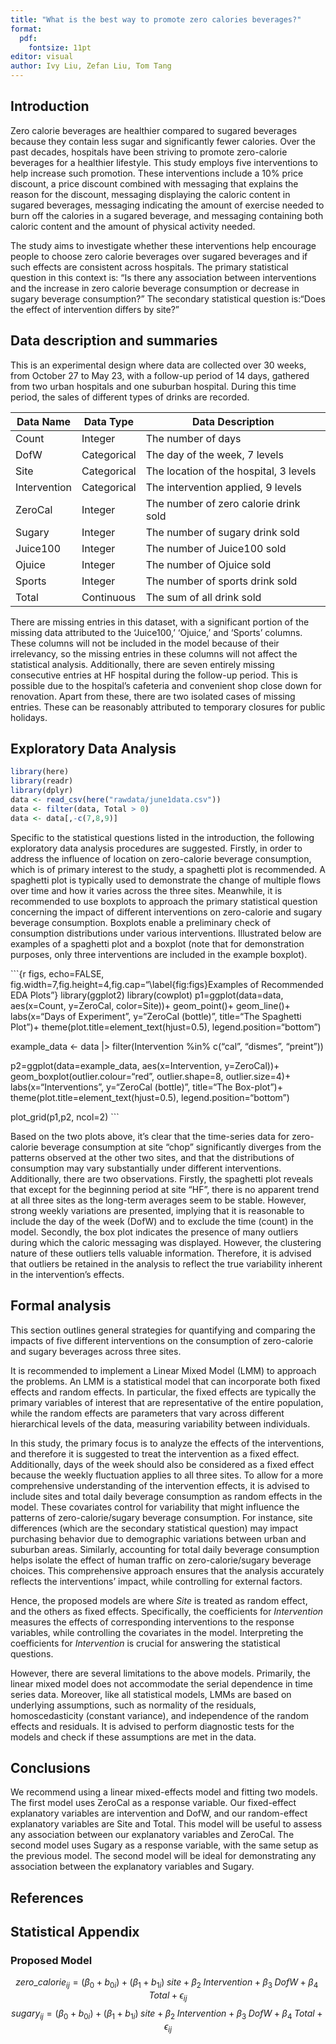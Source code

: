 ```yaml
---
title: "What is the best way to promote zero calories beverages?"
format: 
  pdf:
    fontsize: 11pt
editor: visual
author: Ivy Liu, Zefan Liu, Tom Tang
---
```


## Introduction

Zero calorie beverages are healthier compared to sugared beverages because they contain less sugar and significantly fewer calories. Over the past decades, hospitals have been striving to promote zero-calorie beverages for a healthier lifestyle. This study employs five interventions to help increase such promotion. These interventions include a 10% price discount, a price discount combined with messaging that explains the reason for the discount, messaging displaying the caloric content in sugared beverages, messaging indicating the amount of exercise needed to burn off the calories in a sugared beverage, and messaging containing both caloric content and the amount of physical activity needed.

The study aims to investigate whether these interventions help encourage people to choose zero calorie beverages over sugared beverages and if such effects are consistent across hospitals. The primary statistical question in this context is: "Is there any association between interventions and the increase in zero calorie beverage consumption or decrease in sugary beverage consumption?" The secondary statistical question is:"Does the effect of intervention differs by site?"

## Data description and summaries

This is an experimental design where data are collected over 30 weeks, from October 27 to May 23, with a follow-up period of 14 days, gathered from two urban hospitals and one suburban hospital. During this time period, the sales of different types of drinks are recorded.

| Data Name    | Data Type   | Data Description                       |
|--------------|-------------|----------------------------------------|
| Count        | Integer     | The number of days                     |
| DofW         | Categorical | The day of the week, 7 levels          |
| Site         | Categorical | The location of the hospital, 3 levels |
| Intervention | Categorical | The intervention applied, 9 levels     |
| ZeroCal      | Integer     | The number of zero calorie drink sold  |
| Sugary       | Integer     | The number of sugary drink sold        |
| Juice100     | Integer     | The number of Juice100 sold            |
| Ojuice       | Integer     | The number of Ojuice sold              |
| Sports       | Integer     | The number of sports drink sold        |
| Total        | Continuous  | The sum of all drink sold              |

There are missing entries in this dataset, with a significant portion of the missing data attributed to the 'Juice100,' 'Ojuice,' and 'Sports' columns. These columns will not be included in the model because of their irrelevancy, so the missing entries in these columns will not affect the statistical analysis. Additionally, there are seven entirely missing consecutive entries at HF hospital during the follow-up period. This is possible due to the hospital's cafeteria and convenient shop close down for renovation. Apart from these, there are two isolated cases of missing entries. These can be reasonably attributed to temporary closures for public holidays.

## Exploratory Data Analysis

```r
library(here)
library(readr)
library(dplyr)
data <- read_csv(here("rawdata/june1data.csv"))
data <- filter(data, Total > 0) 
data <- data[,-c(7,8,9)]
```

Specific to the statistical questions listed in the introduction, the following exploratory data analysis procedures are suggested. Firstly, in order to address the influence of location on zero-calorie beverage consumption, which is of primary interest to the study, a spaghetti plot is recommended. A spaghetti plot is typically used to demonstrate the change of multiple flows over time and how it varies across the three sites. Meanwhile, it is recommended to use boxplots to approach the primary statistical question concerning the impact of different interventions on zero-calorie and sugary beverage consumption. Boxplots enable a preliminary check of consumption distributions under various interventions. Illustrated below are examples of a spaghetti plot and a boxplot (note that for demonstration purposes, only three interventions are included in the example boxplot).

```{r figs, echo=FALSE, fig.width=7,fig.height=4,fig.cap="\\label{fig:figs}Examples of Recommended EDA Plots"}
library(ggplot2)
library(cowplot)
p1=ggplot(data=data, aes(x=Count, y=ZeroCal, color=Site))+
  geom_point()+
  geom_line()+
  labs(x="Days of Experiment", y="ZeroCal (bottle)",
       title="The Spaghetti Plot")+
  theme(plot.title=element_text(hjust=0.5),
        legend.position="bottom")

example_data <- data |> filter(Intervention %in% 
                                 c("cal", "dismes", "preint"))

p2=ggplot(data=example_data, aes(x=Intervention, y=ZeroCal))+
  geom_boxplot(outlier.colour="red", outlier.shape=8,
                outlier.size=4)+
  labs(x="Interventions", y="ZeroCal (bottle)",
       title="The Box-plot")+
  theme(plot.title=element_text(hjust=0.5),
        legend.position="bottom")

plot_grid(p1,p2, ncol=2)
```

Based on the two plots above, it's clear that the time-series data for zero-calorie beverage consumption at site "chop" significantly diverges from the patterns observed at the other two sites, and that the distributions of consumption may vary substantially under different interventions. Additionally, there are two observations. Firstly, the spaghetti plot reveals that except for the beginning period at site "HF", there is no apparent trend at all three sites as the long-term averages seem to be stable. However, strong weekly variations are presented, implying that it is reasonable to include the day of the week (DofW) and to exclude the time (count) in the model. Secondly, the box plot indicates the presence of many outliers during which the caloric messaging was displayed. However, the clustering nature of these outliers tells valuable information. Therefore, it is advised that outliers be retained in the analysis to reflect the true variability inherent in the intervention's effects.

## Formal analysis

This section outlines general strategies for quantifying and comparing the impacts of five different interventions on the consumption of zero-calorie and sugary beverages across three sites.

It is recommended to implement a Linear Mixed Model (LMM) to approach the problems. An LMM is a statistical model that can incorporate both fixed effects and random effects. In particular, the fixed effects are typically the primary variables of interest that are representative of the entire population, while the random effects are parameters that vary across different hierarchical levels of the data, measuring variability between individuals.

In this study, the primary focus is to analyze the effects of the interventions, and therefore it is suggested to treat the intervention as a fixed effect. Additionally, days of the week should also be considered as a fixed effect because the weekly fluctuation applies to all three sites. To allow for a more comprehensive understanding of the intervention effects, it is advised to include sites and total daily beverage consumption as random effects in the model. These covariates control for variability that might influence the patterns of zero-calorie/sugary beverage consumption. For instance, site differences (which are the secondary statistical question) may impact purchasing behavior due to demographic variations between urban and suburban areas. Similarly, accounting for total daily beverage consumption helps isolate the effect of human traffic on zero-calorie/sugary beverage choices. This comprehensive approach ensures that the analysis accurately reflects the interventions' impact, while controlling for external factors.

Hence, the proposed models are \begin{align*}
ZeroCal & \sim Intervention + DofW + Site + Total\\
Sugary & \sim Intervention + DofW + Site + Total,
\end{align*} where $Site$ is treated as random effect, and the others as fixed effects. Specifically, the coefficients for $Intervention$ measures the effects of corresponding interventions to the response variables, while controlling the covariates in the model. Interpreting the coefficients for $Intervention$ is crucial for answering the statistical questions.

However, there are several limitations to the above models. Primarily, the linear mixed model does not accommodate the serial dependence in time series data. Moreover, like all statistical models, LMMs are based on underlying assumptions, such as normality of the residuals, homoscedasticity (constant variance), and independence of the random effects and residuals. It is advised to perform diagnostic tests for the models and check if these assumptions are met in the data.

## Conclusions

We recommend using a linear mixed-effects model and fitting two models. The first model uses ZeroCal as a response variable. Our fixed-effect explanatory variables are intervention and DofW, and our random-effect explanatory variables are Site and Total. This model will be useful to assess any association between our explanatory variables and ZeroCal. The second model uses Sugary as a response variable, with the same setup as the previous model. The second model will be ideal for demonstrating any association between the explanatory variables and Sugary.

## References

## Statistical Appendix

### Proposed Model

$$
zero\_calorie_{ij} = (\beta_0 + b_{0i}) + (\beta_1 + b_{1i}) \;  site + \beta_2 \; Intervention + \beta_3 \; DofW + \beta_4 \; Total + \epsilon_{ij}
$$ $$
sugary_{ij} = (\beta_0 + b_{0i}) + (\beta_1 + b_{1i}) \;  site + \beta_2 \; Intervention + \beta_3 \; DofW + \beta_4 \; Total + \epsilon_{ij}
$$
